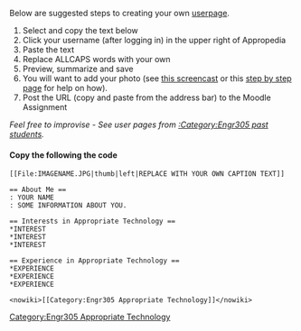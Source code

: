 Below are suggested steps to creating your own [[Special:MyPage|userpage]].

#Select and copy the text below
#Click your username (after logging in) in the upper right of Appropedia
#Paste the text 
#Replace ALLCAPS words with your own
#Preview, summarize and save
#You will want to add your photo (see [[media:AddanImageTutorialR.swf|this screencast]] or this [[Help:Add_image_tutorial|step by step page]] for help on how).
#Post the URL (copy and paste from the address bar) to the Moodle Assignment

''Feel free to improvise - See user pages from [[:Category:Engr305 past students]].'' 

====Copy the following the code====
<pre>
[[File:IMAGENAME.JPG|thumb|left|REPLACE WITH YOUR OWN CAPTION TEXT]]

== About Me ==
: YOUR NAME
: SOME INFORMATION ABOUT YOU.

== Interests in Appropriate Technology ==
*INTEREST 
*INTEREST
*INTEREST

== Experience in Appropriate Technology ==
*EXPERIENCE 
*EXPERIENCE 
*EXPERIENCE 
 
<nowiki>[[Category:Engr305 Appropriate Technology]]</nowiki>
</pre>

[[Category:Engr305 Appropriate Technology]]